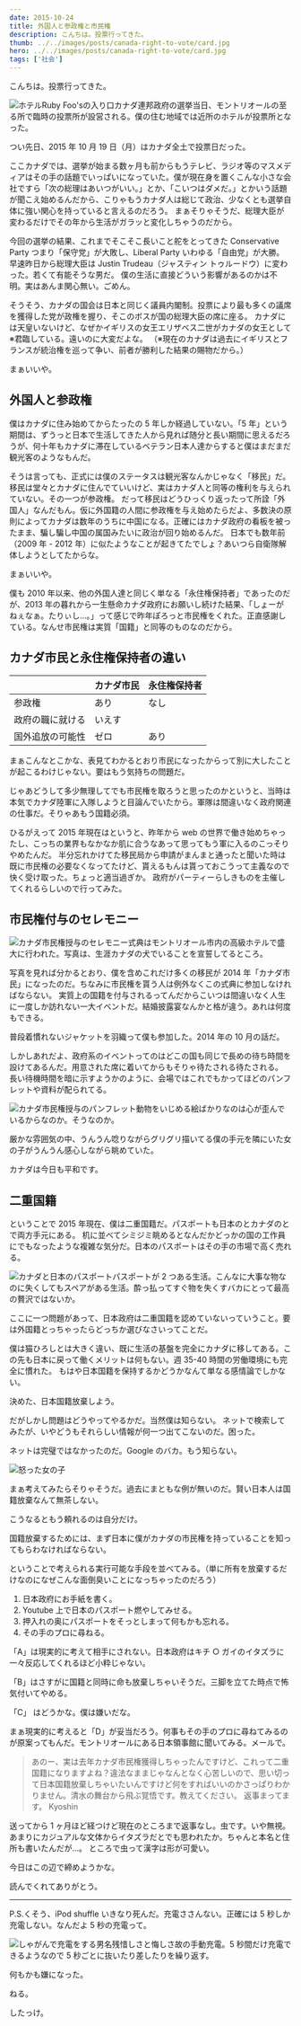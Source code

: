 ```yaml
---
date: 2015-10-24
title: 外国人と参政権と市民権
description: こんちは。投票行ってきた。
thumb: ../../images/posts/canada-right-to-vote/card.jpg
hero: ../../images/posts/canada-right-to-vote/card.jpg
tags: ['社会']
---
```


こんちは。投票行ってきた。

![ホテルRuby Foo'sの入り口](../../images/posts/canada-right-to-vote/hotel.jpg)カナダ連邦政府の選挙当日、モントリオールの至る所で臨時の投票所が設営される。僕の住む地域では近所のホテルが投票所となった。

つい先日、2015 年 10 月 19 日（月）はカナダ全土で投票日だった。

ここカナダでは、選挙が始まる数ヶ月も前からもうテレビ、ラジオ等のマスメディアはその手の話題でいっぱいになっていた。僕が現在身を置くこんな小さな会社ですら「次の総理はあいつがいい。」とか、「こいつはダメだ。」とかいう話題が聞こえ始めるんだから、こりゃもうカナダ人は総じて政治、少なくとも選挙自体に強い関心を持っていると言えるのだろう。
まぁそりゃそうだ、総理大臣が変わるだけでその年から生活がガラッと変化しちゃうのだから。

今回の選挙の結果、これまでそこそこ長いこと舵をとってきた Conservative Party つまり「保守党」が大敗し、Liberal Party いわゆる「自由党」が大勝。早速昨日から総理大臣は Justin Trudeau（ジャスティン トゥルードウ）に変わった。若くて有能そうな男だ。
僕の生活に直接どういう影響があるのかは不明。実はあんま関心無い。ごめん。

そうそう、カナダの国会は日本と同じく議員内閣制。投票により最も多くの議席を獲得した党が政権を握り、そこのボスが国の総理大臣の席に座る。
カナダには天皇いないけど、なぜかイギリスの女王エリザベス二世がカナダの女王として※君臨している。遠いのに大変だよな。
（※現在のカナダは過去にイギリスとフランスが統治権を巡って争い、前者が勝利した結果の賜物だから。）

まぁいいや。

## 外国人と参政権

僕はカナダに住み始めてからたったの 5 年しか経過していない。「5 年」という期間は、ずうっと日本で生活してきた人から見れば随分と長い期間に思えるだろうが、何十年もカナダに滞在しているベテラン日本人達からすると僕はまだまだ観光客のようなもんだ。

そうは言っても、正式には僕のステータスは観光客なんかじゃなく「移民」だ。移民は堂々とカナダに住んでていいけど、実はカナダ人と同等の権利を与えられていない。その一つが参政権。
だって移民はどうひっくり返ったって所詮「外国人」なんだもん。仮に外国籍の人間に参政権を与え始めたらだよ、多数決の原則によってカナダは数年のうちに中国になる。正確にはカナダ政府の看板を被ったまま、騙し騙し中国の属国みたいに政治が回り始めるんだ。
日本でも数年前（2009 年 - 2012 年）に似たようなことが起きてたでしょ？あいつら自衛隊解体しようとしてたからな。

まぁいいや。

僕も 2010 年以来、他の外国人達と同じく単なる「永住権保持者」であったのだが、2013 年の暮れから一生懸命カナダ政府にお願いし続けた結果、「しょーがねぇなぁ。たりぃし…。」って感じで昨年ぽろっと市民権をくれた。正直感謝している。なんせ市民権は実質「国籍」と同等のものなのだから。

## カナダ市民と永住権保持者の違い

|                  | カナダ市民 | 永住権保持者 |
| ---------------- | ---------- | ------------ |
| 参政権           | あり       | なし         |
| 政府の職に就ける | いえす     |              |
| 国外追放の可能性 | ゼロ       | あり         |

まぁこんなとこかな、表見てわかるとおり市民になったからって別に大したことが起こるわけじゃない。要はもう気持ちの問題だ。

じゃあどうして多少無理してでも市民権を取ろうと思ったのかというと、当時は本気でカナダ陸軍に入隊しようと目論んでいたから。軍隊は間違いなく政府関連の仕事だ。そりゃあもう国籍必須。

ひるがえって 2015 年現在はというと、昨年から web の世界で働き始めちゃったし、こっちの業界もなかなか肌に合うなあって思ってもう軍に入るのこっそりやめたんだ。
半分忘れかけてた移民局から申請がまんまと通ったと聞いた時は既に市民権の必要なくなってたけど、貰えるもんは貰っておこうって主義なので快く受け取った。ちょっと適当過ぎか。
政府がパーティーらしきものを主催してくれるらしいので行ってみた。

## 市民権付与のセレモニー

![カナダ市民権授与のセレモニー](../../images/posts/canada-right-to-vote/oath.jpg)式典はモントリオール市内の高級ホテルで盛大に行われた。写真は、生涯カナダの犬でいることを宣誓してるところ。

写真を見れば分かるとおり、僕を含めこれだけ多くの移民が 2014 年「カナダ市民」になったのだ。ちなみに市民権を貰う人は例外なくこの式典に参加しなければならない。
実質上の国籍を付与されるってんだからこいつは間違いなく人生に一度しか訪れない一大イベントだ。結婚披露宴なんかと格が違う。あれは何度もできる。

普段着慣れないジャケットを羽織って僕も参加した。2014 年の 10 月の話だ。

しかしあれだよ、政府系のイベントってのはどこの国も同じで長めの待ち時間を設けてあるんだ。用意された席に着いてからもそりゃ待たされる待たされる。
長い待機時間を暗に示すようかのように、会場ではこれでもかってほどのパンフレットや資料が配られてる。

![カナダ市民権授与のパンフレット](../../images/posts/canada-right-to-vote/pamphlet.jpg)動物をいじめる絵ばかりなのは心が歪んでいるからなのか。そうなのか。

厳かな雰囲気の中、うんうん唸りながらグリグリ描いてる僕の手元を隣にいた女の子がうんうん感心しながら眺めていた。

カナダは今日も平和です。

## 二重国籍

ということで 2015 年現在、僕は二重国籍だ。パスポートも日本のとカナダのとで両方手元にある。
机に並べてシミジミ眺めるとなんだかどっかの国の工作員にでもなったような複雑な気分だ。日本のパスポートはその手の市場で高く売れる。

![カナダと日本のパスポート](../../images/posts/canada-right-to-vote/passports.jpg)パスポートが 2 つある生活。こんなに大事な物なのに失くしてもスペアがある生活。酔っ払ってすぐ物を失くすバカにとって最高の贅沢ではないか。

ここに一つ問題があって、日本政府は二重国籍を認めていないっていうこと。要は外国籍とっちゃったらどっちか選びなさいってことだ。

僕は猫ひろしとは大きく違い、既に生活の基盤を完全にカナダに移してある。この先も日本に戻って働くメリットは何もない。週 35-40 時間の労働環境にも完全に慣れた。
もはや日本国籍を保持するかどうかなんて単なる感情論でしかない。

決めた、日本国籍放棄しよう。

だがしかし問題はどうやってやるかだ。当然僕は知らない。
ネットで検索してみたが、いやどうもそれらしい情報が何一つ出てこないのだ。困った。

ネットは完璧ではなかったのだ。Google のバカ。もう知らない。

![怒った女の子](../../images/posts/canada-right-to-vote/baka.jpg)

まぁ考えてみたらそりゃそうだ。過去にまともな例が無いのだ。賢い日本人は国籍放棄なんて無茶しない。

こうなるともう頼れるのは自分だけ。

国籍放棄するためには、まず日本に僕がカナダの市民権を持っていることを知ってもらわなければならない。

ということで考えられる実行可能な手段を並べてみる。（単に所有を放棄するだけなのになぜこんな面倒臭いことになっちゃったのだろう）

1.  日本政府にお手紙を書く。
2.  Youtube 上で日本のパスポート燃やしてみせる。
3.  押入れの奥にパスポートをそっとしまって何もかも忘れる。
4.  その手のプロに尋ねる。

「A」は現実的に考えて相手にされない。日本政府はキチ ○ ガイのイタズラに一々反応してくれるほど小粋じゃない。

「B」はさすがに国籍と同時に命も放棄しちゃいそうだ。三脚を立てた時点で怖気付いてやめる。

「C」 はどうかな。僕は嫌いだな。

まぁ現実的に考えると「D」が妥当だろう。何事もその手のプロに尋ねてみるのが原案ってもんだ。モントリオールにある日本領事館に聞いてみる。メールで。

> あのー、実は去年カナダ市民権獲得しちゃったんですけど、これって二重国籍になりますよね？違法なままじゃなんとなく心苦しいので、思い切って日本国籍放棄しちゃいたいんですけど何をすればいいのかさっぱりわかりません。清水の舞台から飛ぶ覚悟です。教えてください。 返事まってます。 Kyoshin

送ってから 1 ヶ月ほど経つけど現在のところまで返事なし。虫です。いや無視。あまりにカジュアルな文体からイタズラだとでも思われたか。ちゃんと本名と住所も書いたんだが…。
ところで虫って漢字は形が可愛い。

今日はこの辺で締めようかな。

読んでくれてありがとう。

---

P.S.くそう、iPod shuffle いきなり死んだ。充電ささんない。正確には 5 秒しか充電しない。なんだよ 5 秒の充電って。

![しゃがんで充電をする男](../../images/posts/canada-right-to-vote/ipod.jpg)名残惜しさと悔しさ故の手動充電。5 秒間だけ充電できるようなので 5 秒ごとに抜いたり差したりを繰り返す。

何もかも嫌になった。

ねる。

したっけ。
